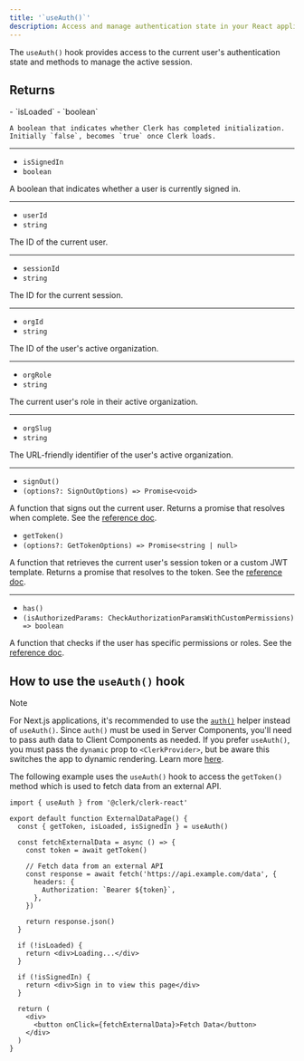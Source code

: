 ```yaml
---
title: '`useAuth()`'
description: Access and manage authentication state in your React application with Clerk's useAuth() hook.
---
```


The `useAuth()` hook provides access to the current user's authentication state and methods to manage the active session.

## Returns

<Properties>
  - `isLoaded`
  - `boolean`

    A boolean that indicates whether Clerk has completed initialization. Initially `false`, becomes `true` once Clerk loads.

  ---

  - `isSignedIn`
  - `boolean`

  A boolean that indicates whether a user is currently signed in.

  ---

  - `userId`
  - `string`

  The ID of the current user.

  ---

  - `sessionId`
  - `string`

  The ID for the current session.

  ---

  - `orgId`
  - `string`

  The ID of the user's active organization.

  ---

  - `orgRole`
  - `string`

  The current user's role in their active organization.

  ---

  - `orgSlug`
  - `string`

  The URL-friendly identifier of the user's active organization.

  ---

  - `signOut()`
  - `(options?: SignOutOptions) => Promise<void>`

  A function that signs out the current user. Returns a promise that resolves when complete. See the [reference doc](/docs/references/javascript/clerk/clerk#sign-out).

  - `getToken()`
  - `(options?: GetTokenOptions) => Promise<string | null>`

  A function that retrieves the current user's session token or a custom JWT template. Returns a promise that resolves to the token. See the [reference doc](/docs/references/javascript/session#get-token).

  ---

  - `has()`
  - `(isAuthorizedParams: CheckAuthorizationParamsWithCustomPermissions) => boolean`

  A function that checks if the user has specific permissions or roles. See the [reference doc](/docs/references/nextjs/auth-object#has).
</Properties>

## How to use the `useAuth()` hook

> [!NOTE]
> For Next.js applications, it's recommended to use the [`auth()`](/docs/references/nextjs/auth) helper instead of `useAuth()`. Since `auth()` must be used in Server Components, you'll need to pass auth data to Client Components as needed. If you prefer `useAuth()`, you must pass the `dynamic` prop to `<ClerkProvider>`, but be aware this switches the app to dynamic rendering. Learn more [here](/docs/references/nextjs/rendering-modes).

The following example uses the `useAuth()` hook to access the `getToken()` method which is used to fetch data from an external API.

```tsx {{ filename: 'src/pages/ExternalDataPage.tsx' }}
import { useAuth } from '@clerk/clerk-react'

export default function ExternalDataPage() {
  const { getToken, isLoaded, isSignedIn } = useAuth()

  const fetchExternalData = async () => {
    const token = await getToken()

    // Fetch data from an external API
    const response = await fetch('https://api.example.com/data', {
      headers: {
        Authorization: `Bearer ${token}`,
      },
    })

    return response.json()
  }

  if (!isLoaded) {
    return <div>Loading...</div>
  }

  if (!isSignedIn) {
    return <div>Sign in to view this page</div>
  }

  return (
    <div>
      <button onClick={fetchExternalData}>Fetch Data</button>
    </div>
  )
}
```
